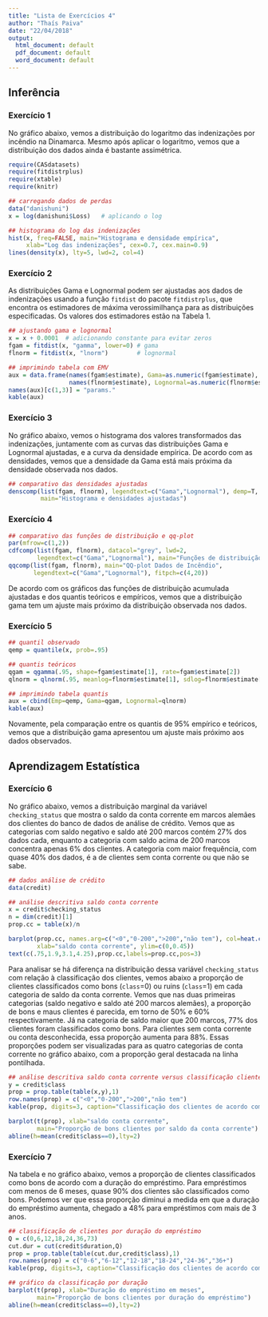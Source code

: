 ```yaml
---
title: "Lista de Exercícios 4"
author: "Thaís Paiva"
date: "22/04/2018"
output:
  html_document: default
  pdf_document: default
  word_document: default
---
```



## Inferência


### Exercício 1

No gráfico abaixo, vemos a distribuição do logaritmo das indenizações por incêndio na Dinamarca. Mesmo após aplicar o logaritmo, vemos que a distribuição dos dados ainda é bastante assimétrica.


```r
require(CASdatasets)
require(fitdistrplus)
require(xtable)
require(knitr)

## carregando dados de perdas 
data("danishuni")
x = log(danishuni$Loss)   # aplicando o log

## histograma do log das indenizações
hist(x, freq=FALSE, main="Histograma e densidade empírica",
     xlab="Log das indenizações", cex=0.7, cex.main=0.9)
lines(density(x), lty=5, lwd=2, col=4)
```


### Exercício 2

As distribuições Gama e Lognormal podem ser ajustadas aos dados de indenizações usando a função `fitdist` do pacote `fitdistrplus`, que encontra os estimadores de máxima verossimilhança para as distribuições especificadas. Os valores dos estimadores estão na Tabela 1.

```r
## ajustando gama e lognormal
x = x + 0.0001  # adicionando constante para evitar zeros
fgam = fitdist(x, "gamma", lower=0) # gama
flnorm = fitdist(x, "lnorm")        # lognormal
```

```r
## imprimindo tabela com EMV
aux = data.frame(names(fgam$estimate), Gama=as.numeric(fgam$estimate),
                 names(flnorm$estimate), Lognormal=as.numeric(flnorm$estimate))
names(aux)[c(1,3)] = "params."
kable(aux)

```


### Exercício 3

No gráfico abaixo, vemos o histograma dos valores transformados das indenizações, juntamente com as curvas das distribuições Gama e Lognormal ajustadas, e a curva da densidade empírica. De acordo com as densidades, vemos que a densidade da Gama está mais próxima da densidade observada nos dados.

```r
## comparativo das densidades ajustadas
denscomp(list(fgam, flnorm), legendtext=c("Gama","Lognormal"), demp=T,
         main="Histograma e densidades ajustadas")
```


### Exercício 4

```r
## comparativo das funções de distribuição e qq-plot
par(mfrow=c(1,2))
cdfcomp(list(fgam, flnorm), datacol="grey", lwd=2, 
        legendtext=c("Gama","Lognormal"), main="Funções de distribuição ajustadas")
qqcomp(list(fgam, flnorm), main="QQ-plot Dados de Incêndio",
       legendtext=c("Gama","Lognormal"), fitpch=c(4,20))
```

De acordo com os gráficos das funções de distribuição acumulada ajustadas e dos quantis teóricos e empíricos, vemos que a distribuição gama tem um ajuste mais próximo da distribuição observada nos dados.


### Exercício 5

```r
## quantil observado
qemp = quantile(x, prob=.95)

## quantis teóricos
qgam = qgamma(.95, shape=fgam$estimate[1], rate=fgam$estimate[2])
qlnorm = qlnorm(.95, meanlog=flnorm$estimate[1], sdlog=flnorm$estimate[2])
```

```r
## imprimindo tabela quantis
aux = cbind(Emp=qemp, Gama=qgam, Lognormal=qlnorm)
kable(aux)

```


Novamente, pela comparação entre os quantis de 95% empírico e teóricos, vemos que a distribuição gama apresentou um ajuste mais próximo aos dados observados.


## Aprendizagem Estatística


### Exercício 6

No gráfico abaixo, vemos a distribuição marginal da variável `checking_status` que mostra o saldo da conta corrente em marcos alemães dos clientes do banco de dados de análise de crédito. Vemos que as categorias com saldo negativo e saldo até 200 marcos contém 27% dos dados cada, enquanto a categoria com saldo acima de 200 marcos concentra apenas 6% dos clientes. A categoria com maior frequência, com quase 40% dos dados, é a de clientes sem conta corrente ou que não se sabe.

```r
## dados análise de crédito
data(credit)

## análise descritiva saldo conta corrente
x = credit$checking_status
n = dim(credit)[1]
prop.cc = table(x)/n

barplot(prop.cc, names.arg=c("<0","0-200",">200","não tem"), col=heat.colors(4,0.5),
        xlab="saldo conta corrente", ylim=c(0,0.45))
text(c(.75,1.9,3.1,4.25),prop.cc,labels=prop.cc,pos=3)
```

Para analisar se há diferença na distribuição dessa variável `checking_status` com relação à classificação dos clientes, vemos abaixo a proporção de clientes classificados como bons (`class`=0) ou ruins (`class`=1) em cada categoria de saldo da conta corrente. Vemos que nas duas primeiras categorias (saldo negativo e saldo até 200 marcos alemães), a proporção de bons e maus clientes é parecida, em torno de 50% e 60% respectivamente. Já na categoria de saldo maior que 200 marcos, 77% dos clientes foram classificados como bons. Para clientes sem conta corrente ou conta desconhecida, essa proporção aumenta para 88%. Essas proporções podem ser visualizadas para as quatro categorias de conta corrente no gráfico abaixo, com a proporção geral destacada na linha pontilhada.

```r
## análise descritiva saldo conta corrente versus classificação cliente
y = credit$class
prop = prop.table(table(x,y),1)
row.names(prop) = c("<0","0-200",">200","não tem")
kable(prop, digits=3, caption="Classificação dos clientes de acordo com o saldo em conta corrente")

```

```r
barplot(t(prop), xlab="saldo conta corrente",
        main="Proporção de bons clientes por saldo da conta corrente")
abline(h=mean(credit$class==0),lty=2)
```


### Exercício 7

Na tabela e no gráfico abaixo, vemos a proporção de clientes classificados como bons de acordo com a duração do empréstimo. Para empréstimos com menos de 6 meses, quase 90% dos clientes são classificados como bons. Podemos ver que essa proporção diminui a medida em que a duração do empréstimo aumenta, chegado a 48% para empréstimos com mais de 3 anos.

```r
## classificação de clientes por duração do empréstimo
Q = c(0,6,12,18,24,36,73)
cut.dur = cut(credit$duration,Q)
prop = prop.table(table(cut.dur,credit$class),1)
row.names(prop) = c("0-6","6-12","12-18","18-24","24-36","36+")
kable(prop, digits=3, caption="Classificação dos clientes de acordo com a duração do empréstimo em meses")
```

```r
## gráfico da classificação por duração
barplot(t(prop), xlab="Duração do empréstimo em meses",
        main="Proporção de bons clientes por duração do empréstimo")
abline(h=mean(credit$class==0),lty=2)
```





